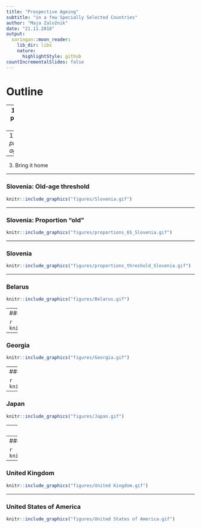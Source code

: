 ```yaml
---
title: "Prospective Ageing"
subtitle: "in a few Specially Selected Countries"
author: "Maja Založnik"
date: "21.11.2018"
output:
  xaringan::moon_reader:
    lib_dir: libs
    nature:
      highlightStyle: github
countIncrementalSlides: false
---
```




# Outline


--
1. What is population ageing?


--
1. What is *prospective age*?


--
3. Bring it home

---

### Slovenia: Old-age threshold

```r
knitr::include_graphics("figures/Slovenia.gif")
```

---

### Slovenia: Proportion "old"

```r
knitr::include_graphics("figures/proportions_65_Slovenia.gif")
```

---

### Slovenia 

```r
knitr::include_graphics("figures/proportions_threshold_Slovenia.gif")
```

---

### Belarus 

```r
knitr::include_graphics("figures/Belarus.gif")
```

---
### China

```r
knitr::include_graphics("figures/China.gif")
```
---

### Georgia

```r
knitr::include_graphics("figures/Georgia.gif")
```

---
### Italy 

```r
knitr::include_graphics("figures/Italy.gif")
```

---
 
### Japan

```r
knitr::include_graphics("figures/Japan.gif")
```

---
### Korea

```r
knitr::include_graphics("figures/Republic of Korea.gif")
```

---
### Spain

```r
knitr::include_graphics("figures/Spain.gif")
```

---
### United Kingdom

```r
knitr::include_graphics("figures/United Kingdom.gif")
```

---
### United States of America

```r
knitr::include_graphics("figures/United States of America.gif")
```
